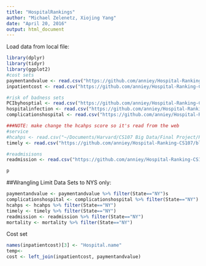 ```yaml
---
title: "HospitalRankings"
author: "Michael Zelenetz, Xiojing Yang"
date: "April 20, 2016"
output: html_document
---
```


Load data from local file:
```r
library(dplyr)
library(tidyr)
library(ggplot2)
#cost sets
paymentandvalue <- read.csv("https://github.com/anniey/Hospital-Ranking-CS107/blob/master/Raw%20Data/Payment_and_value_of_care_-_Hospital.csv") #national
inpatientcost <- read.csv("https://github.com/anniey/Hospital-Ranking-CS107/blob/master/Raw%20Data/Hospital_Inpatient_Cost_Transparency__Beginning_2009.csv") #NYS

#risk of badness sets
PCIbyhosptial <- read.csv("https://github.com/anniey/Hospital-Ranking-CS107/blob/master/Raw%20Data/Cardiac_Surgery_and_Percutaneous_Coronary_Interventions_by_Hospital___Beginning_2008.csv") #NYS
hospitalinfection <- read.csv("https://github.com/anniey/Hospital-Ranking-CS107/blob/master/Raw%20Data/Hospital-Acquired_Infections__Beginning_2008.csv") #NYS
complicationshospital <- read.csv("https://github.com/anniey/Hospital-Ranking-CS107/blob/master/Raw%20Data/Readmissions_Complications_and_Deaths_-_Hospital.csv") #national

###NOTE: make change the hcahps score so it's read from the web
#service
#hcahps <- read.csv("~/Documents/Harvard/CS107 Big Data/Final Project/Patient_survey__HCAHPS__-_Hospital.csv") #national
timely <- read.csv("https://github.com/anniey/Hospital-Ranking-CS107/blob/master/Raw%20Data/Timely_and_Effective_Care_-_Hospital.csv") #national

#readmisisons
readmission <- read.csv("https://github.com/anniey/Hospital-Ranking-CS107/blob/master/Raw%20Data/Hospital_Readmissions_Reduction_Program.csv") #national 

p
```

##Wrangling
Limit Data Sets to NYS only:
```r
paymentandvalue <- paymentandvalue %>% filter(State=="NY")s
complicationshospital <- complicationshospital %>% filter(State=="NY")
hcahps <- hcahps %>% filter(State=="NY")
timely <- timely %>% filter(State=="NY")
readmission <- readmission %>% filter(State=="NY")
mortality <- mortality %>% filter(State=="NY")
```

Cost set
```r
names(inpatientcost)[3] <- "Hospital.name"
temp<- 
cost <- left_join(inpatientcost, paymentandvalue)

```

